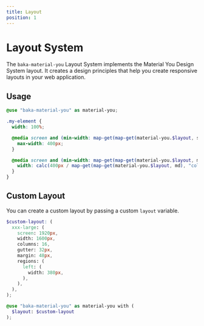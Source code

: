 ```yaml
---
title: Layout
position: 1
---
```


# Layout System

The `baka-material-you` Layout System implements the Material You Design System layout. It creates a design principles that help you create responsive layouts in your web application.

## Usage

```scss
@use "baka-material-you" as material-you;

.my-element {
  width: 100%;

  @media screen and (min-width: map-get(map-get(material-you.$layout, sm), "screen")) {
    max-width: 400px;
  }

  @media screen and (min-width: map-get(map-get(material-you.$layout, md), "screen")) {
    width: calc(400px / map-get(map-get(material-you.$layout, md), "columns"));
  }
}
```

## Custom Layout

You can create a custom layout by passing a custom `layout` variable.

```scss
$custom-layout: (
  xxx-large: (
    screen: 1920px,
    width: 1600px,
    columns: 16,
    gutter: 32px,
    margin: 48px,
    regions: (
      left: (
        width: 380px,
      ),
    ),
  ),
);

@use "baka-material-you" as material-you with (
  $layout: $custom-layout
);
```

